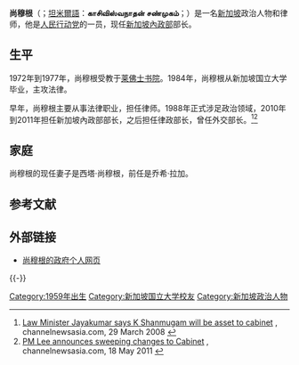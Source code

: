 {{Distinguish|贾古玛}}
{{Infobox officeholder
| name = 尚穆根 <br/>காசிவிஸ்வநாதன் சண்முகம் <br/>Kasiviswanathan Shanmugam
| image = File:K Shanmugam crop.jpg
| order = [[新加坡內政部|新加坡內政部]]部长
| term_start = 2015年10月1日
| primeminister = [[李显龙|李显龙]]
| term_start1 = 2010年11月1日
| term_end1 = 2011年5月20日
| primeminister1 = 李显龙
| predecessor1 = [[黄根成|黄根成]]
| successor1 = [[张志贤|张志贤]]
| order2 = [[新加坡律政部|新加坡律政部]]部长
| term_start2 = 2008年5月1日
| term_end2 = 
| primeminister2 = 李显龙
| predecessor2 = [[贾古玛|贾古玛]]
| successor2 = 
| order3 = [[新加坡外交部|新加坡外交部]]部長
| term_start3 = 2011年5月21日
| term_end3 = 2015年9月30日
| primeminister3 = [[李显龙|李显龙]]
| predecessor3 = [[杨荣文|杨荣文]]
| successor3 = [[維文_(新加坡)|維文]]
| constituency_MP4 = {{le|义顺集选区|Nee Soon Group Representation Constituency}}
| order4 = [[新加坡國會|新加坡國會]]議員
| term_start4 = 2011年5月21日
| term_end4 = 
| constituency_MP5 = [[三巴旺集选区|三巴旺集选区]] <br/> (忠邦)
| term_start6 = 1988年9月3日
| term_end6 = 2011年4月18日
| birth_date = {{Birth date and age|1959|3|26|df=y}}
| birth_place = [[File:Flag_of_Singapore_(1952–1959).svg|25px]] [[新加坡直轄殖民地|新加坡直轄殖民地]]
| death_date = 
| death_place = 
| nationality = {{SGP}}
| spouse = 西塔·尚穆根
| party = {{PTR}}
| alma_mater = [[新加坡国立大学|新加坡国立大学]]
}}
'''尚穆根'''（{{lang-en|K Shanmugam}}；[[泰米尔语|坦米爾語]]：'''காசிவிஸ்வநாதன் சண்முகம்'''；{{bd|1959年|3月26日|||catIdx= S}}）是一名[[新加坡|新加坡]]政治人物和律师，他是[[人民行动党|人民行动党]]的一员，现任[[新加坡內政部|新加坡內政部]]部长。

== 生平 ==
1972年到1977年，尚穆根受教于[[莱佛士书院|莱佛士书院]]。1984年，尚穆根从新加坡国立大学毕业，主攻法律。

早年，尚穆根主要从事法律职业，担任律师。1988年正式涉足政治领域，2010年到2011年担任新加坡內政部部长，之后担任律政部长，曾任外交部长。<ref>[http://www.channelnewsasia.com/stories/singaporelocalnews/view/338072/1/.html Law Minister Jayakumar says K Shanmugam will be asset to cabinet] {{Wayback|url=http://www.channelnewsasia.com/stories/singaporelocalnews/view/338072/1/.html |date=20080928222628 }}, channelnewsasia.com, 29 March 2008 {{en icon}}</ref><ref>[http://www.channelnewsasia.com/stories/singaporelocalnews/view/1129632/1/.html PM Lee announces sweeping changes to Cabinet] {{Wayback|url=http://www.channelnewsasia.com/stories/singaporelocalnews/view/1129632/1/.html |date=20121022220358 }}, channelnewsasia.com, 18 May 2011 {{en icon}}</ref>

== 家庭 ==
尚穆根的现任妻子是西塔·尚穆根，前任是乔希·拉加。

== 参考文献 ==
{{reflist}}

== 外部链接 ==
{{Commons category|K. Shanmugam}}

*{{en icon}} [http://www.cabinet.gov.sg/content/cabinet/appointments/mr_k_shanmugam.html 尚穆根的政府个人网页] {{Wayback|url=http://www.cabinet.gov.sg/content/cabinet/appointments/mr_k_shanmugam.html |date=20140819095438 }}

{{-}}
{{S-start}}
{{S-gov|新加坡}}
{{S-bef|before=[[黄根成|黄根成]]}}
{{S-ttl|title=[[新加坡内政部长|新加坡内政部长]]|years=2010年－2011年}}
{{S-aft|after=[[张志贤|张志贤]]}}
{{S-bef|before=[[尚穆根·贾古玛|尚穆根·贾古玛]]}}
{{S-ttl|title=[[新加坡律政部长|新加坡律政部长]]|years=2008年 - 现在}}
{{S-aft|after=现任}}
{{S-bef|before=[[杨荣文|杨荣文]]}}
{{S-ttl|title=[[新加坡外交部长|新加坡外交部长]]|years=2011年 - 2015年}}
{{S-aft|after=[[维文_(新加坡)|维文]]}}
{{S-bef|before=[[张志贤|张志贤]]}}
{{S-ttl|title=[[新加坡内政部长|新加坡内政部长]]|years=2015年 - 现在}}
{{S-aft|after=现任}}
{{end box}}

{{现任新加坡国会议员}}<!--如果不再是国会议员，请以{{Singapore Parliament 2011}}代替-->

{{DEFAULTSORT:S尚穆根}}
[[Category:1959年出生|Category:1959年出生]]
[[Category:新加坡国立大学校友|Category:新加坡国立大学校友]]
[[Category:新加坡政治人物|Category:新加坡政治人物]]